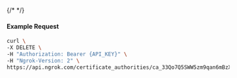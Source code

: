 {/* <!-- Code generated for API Clients. DO NOT EDIT. --> */}

#### Example Request
```bash
curl \
-X DELETE \
-H "Authorization: Bearer {API_KEY}" \
-H "Ngrok-Version: 2" \
https://api.ngrok.com/certificate_authorities/ca_33Qo7Q5SWW5zm9qan6mBzX8XCIO
```
